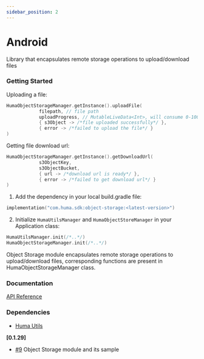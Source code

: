 ```yaml
---
sidebar_position: 2
---
```




# Android
Library that encapsulates remote storage operations to upload/download files

### Getting Started
<Tabs>
<TabItem value="example" label="Example" default>

Uploading a file:
```kotlin
HumaObjectStorageManager.getInstance().uploadFile(
            filepath, // file path
            uploadProgress, // MutableLiveData<Int>, will consume 0-100 progress percentage values
            { s3Object -> /*file uploaded successfully*/ },
            { error -> /*failed to upload the file*/ }
)
```
Getting file download url:
```kotlin
HumaObjectStorageManager.getInstance().getDownloadUrl(
            s3ObjectKey,
            s3ObjectBucket,
            { url -> /*download url is ready*/ },
            { error -> /*failed to get download url*/ }
)
```

</TabItem>
<TabItem value="installing" label="Installing">

1. Add the dependency in your local build.gradle file:
```kotlin
implementation("com.huma.sdk:object-storage:<latest-version>")
```
2. Initialize `HumaUtilsManager` and `HumaObjectStoreManager` in your Application class:
```kotlin
HumaUtilsManager.init(/*..*/)
HumaObjectStorageManager.init(/*..*/)
```

</TabItem>
<TabItem value="readme" label="Readme" default>
  
  Object Storage module encapsulates remote storage operations to upload/download files, corresponding functions are present in HumaObjectStorageManager class.

 ### Documentation
[API Reference](https://github.com/huma-engineering/huma-android-sdk/releases)

### Dependencies
- [Huma Utils](../Utilities/Android.mdx)

</TabItem>
<TabItem value="changelog" label="Changelog">

 **[0.1.29]**

  - [#9](https://github.com/huma-engineering/huma-android-sdk/pull/9) Object Storage module and its sample
  
</TabItem>
</Tabs>
